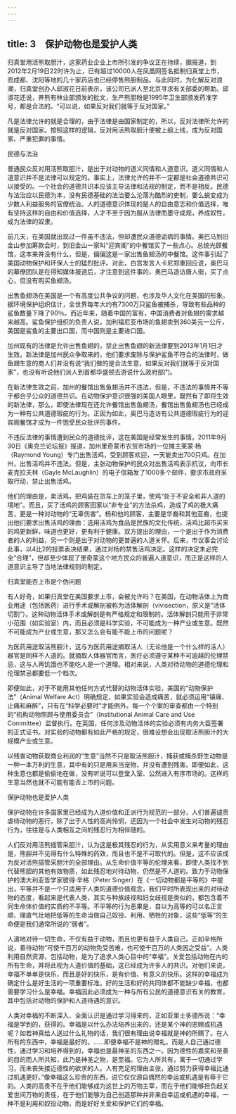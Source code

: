 ```yaml
---
---
---
```

title: 3　保护动物也是爱护人类
---




归真堂用活熊取胆汁，这家药业企业上市所引发的争议正在持续，据报道，到2012年2月19日22时许为止，已有超过10000人在凤凰网签名抵制归真堂上市，而成都、沈阳等地的几十家药店也已经停售熊胆制品。与此同时，为化解反对浪潮，归真堂创办人邱淑花日前表示，该公司已派人至北京寻求有关部委的帮助。邱淑花还说，养熊有林业部颁发的批文，生产熊胆粉是1995年卫生部颁发药准字号，都是合法的。“可以说，如果反对我们就等于反对国家。”

凡是法律允许的就是合理的，由于法律是由国家制定的，所以，反对法律所允许的就是反对国家。按照这样的逻辑，反对用活熊取胆汁便被上纲上线，成为反对国家、严重犯罪的事情。





民德与法治


普通民众反对用活熊取胆汁，是出于对动物的道义同情和人道意识。道义同情和人道意识并不是法律可以规定的。事实上，法律允许的并不一定都是社会道德共识可以接受的。一个社会的道德共识本应该主导法律和法规的制定，而不是相反。民德与法治应以民德为本，没有民德基础的法治要么沦落为酷烈的吏制，要么蜕变成为少数人利益服务的官僚统治。人的道德意识体现的是人的自由意志和价值选择，唯有坚持这样的自由和价值选择，人才不至于因为服从法律而墨守成规，养成奴性，成为法律的奴隶。

前几天，在美国就出现过一件虽不违法，但却遭民众道德诟病的事情。奥巴马到旧金山参加筹款会时，到旧金山一家叫“迎宾阁”的中餐馆买了一些点心。总统光顾餐馆，这本来并没有什么，但是，偏偏这是一家出售鱼翅汤的中餐馆。这件事引起了美国动物保护和环保人士的猛烈批评。对此，白宫发言人卡尼郑重回应说，奥巴马的幕僚团队是在得知媒体报道后，才注意到这件事的，奥巴马造访唐人街，买了点心，但没有购买鱼翅汤。

出售鱼翅汤在美国是一个有高度公共争议的问题，也涉及华人文化在美国的形象。据环境保护组织估计，全世界每年大约有7300万只鲨鱼被捕杀，导致有些品种的鲨鱼数量下降了90％。而近年来，随着中国的富有，中国消费者对鱼翅的需求越来越高。鲨鱼保护组织的负责人说，加利福尼亚市场的鱼翅卖到360美元一公斤，美国是鲨鱼的主要出口国，而中国则是主要进口国。

加州现有的法律是允许出售鱼翅的，禁止出售鱼翅的新法律要到2013年1月1日才生效。新法律是加州民众争取来的，他们要求废除与保护鲨鱼不符合的法律时，做鱼翅生意的商人们并没有说“我们做的是合法生意，如果反对我们就等于反对国家”，也没有听说他们派人到首都华盛顿去游说什么政府部门。

在新法律生效之前，加州的餐馆出售鱼翅汤并不违法，但是，不违法的事情并不等于都合乎公众的道德共识。在动物保护意识很强的美国人眼里，既然有了即将生效的新法律，那么，即使法律现在还允许餐馆出售鱼翅汤，餐馆出售鱼翅汤也已经成为一种有公共道德瑕疵的行为。正因为如此，奥巴马造访有公共道德瑕疵行为的迎宾阁餐馆才成为一件饱受民众批评的事件。

不违反法律的事情遭到民众的道德批评，这在美国是经常发生的事情，2011年9月30日《奥克兰论坛报》报道，加州里奇蒙市农贸市场的一位摊主莱蒙·杨（Raymond Young）专门出售活鸡，受到顾客欢迎，一天能卖出700只鸡。在加州，出售活鸡并不违法。但是，主张动物保护的民众对出售活鸡表示抗议，向市长麦克拉夫林（Gayle McLaughlin）的电子信箱发了1000多个邮件，要求市政府采取行动，禁止出售活鸡。

他们的理由是，卖活鸡，把鸡装在货车上的笼子里，使鸡“处于不安全和非人道的境地”。而且，买了活鸡的顾客回家以“非专业”的方法杀鸡，造成了鸡的极大痛苦，更是一种对动物的“无辜伤害”。杨和他的顾客，主要是华裔和其他亚裔，也提出他们要求出售活鸡的理由：选用活鸡为食品是民族的文化传统，活鸡比超市买来的鸡更新鲜，味道也更好，更有利于健康。双方提出的理由，一个是出于作为消费者的人的利益，另一个则是出于对动物的更普遍的人道关怀。后来，市议事会讨论此事，以4比2的投票表决结果，通过对杨的禁售活鸡决定。这样的决定未必完全“合理”，但却至少体现了里奇蒙这个地方民众的普遍人道意识，而正是这样的人道意识主导了当地法律规则的制定。





归真堂能否上市是个伪问题


有人好奇，如果归真堂在美国要求上市，会被允许吗？在美国，在动物活体上为商业用途（包括医药）进行手术或解剖被称为活体解剖（vivisection，原义是“活体切割”）。这种动物活体手术或解剖是有严格规定和限制的。活体解剖只能用于非常小范围（如实验室）内，而且必须是科学实验，不可能成为一种产业或生意。既然不可能成为产业或生意，那又怎么会有能不能上市的问题呢？

为医药用途取活熊胆汁，这与为医药用途摘取活人（无论他是一个什么样的活人）器官是同样不人道的。就摘取人体器官而言，医疗必须遵守某种不可逾越的伦理禁忌，这与人再饥饿也不能吃人是一个道理。相对来说，人类对待动物的道德伦理和伦理禁忌都要低一个档次。

即便如此，对于不能用其他任何方式代替的动物活体实验，美国的“动物保护法”（Animal Welfare Act）明确规定，如果实验会造成痛苦，就必须运用“镇痛、止痛和麻醉”，只有在“科学必要时”才能例外。每一个个案的审查都由一个特别的“机构动物照顾与使用委员会”（Institutional Animal Care and Use Committee）监督执行。在英国，任何涉及动物活体的实验必须有内务大臣签署的正式证书。对实验的动物都有如此严格的规定，很难设想会出现取活熊胆汁的大规模产业或生意。

以残害动物获取商业利润的“生意”当然不只是取活熊胆汁，捕获或捕杀野生动物是一种一本万利的生意，其中有的只是用来当宠物，并没有遭到残害。即便如此，这种生意也都是偷偷地在做，没有听说可以登堂入室、公然进入有序市场的。这样的生意当然也就不可能有能否上市的问题。





保护动物也是爱护人类


保护动物在许多国家里已经成为人道价值和正派行为规范的一部分，人们普遍谴责虐待动物的恶行，除了出于人性的高尚怜悯，还因为一个社会中发生对动物的残忍行为，往往是与人类相互之间的残忍行为相伴随的。

人们反对用活熊插管采胆汁，认为这是极其残忍的行为，从实用意义来考量的理由是，熊胆并不见得有什么特殊的药效，而且也不是不可取代的。但是，这不应该成为反对活熊插管采胆汁的全部理由。从生命价值平等的伦理来看，即使人类找不到代替熊胆的其他有效物质，如此残忍地对待动物，仍然是不人道的。致力于动物保护的澳大利亚哲学家彼得·辛格（Peter Singer）在《一切动物都是平等的》中提出，平等并不是一个只适用于人类的道德价值观念，我们平时所表现出来的对待动物的态度，看起来是代表人类，其实与种族歧视和妇女歧视是类似的，都包含着不同生命体价值的实质的不平等。不平等的行为恶果是，自以为高等的可以名正言顺、理直气壮地把低等的生命当做自己奴役、利用、牺牲的对象，这些“低等”的生命便是我们通常所说的“弱者”。

人道地对待一切生命，不仅有益于动物，而且也更有益于人类自己。正如辛格所说，善待动物“可使千百万的动物免受苦难，也可使千百万的人类因之受益”。人类利用自然资源，包括动物，是为了追求人类心目中的“幸福”。关爱包括动物在内的所有生命，并将此视为人道价值的基础，这已经成为许多人的共识。对他们来说，幸福不单单是快乐，而且是好的快乐，是有价值、有意义的快乐。这样的幸福成为确定什么是好生活的一项重要标准。好的生活和好的共同体都不能缺少幸福，也都需要学习什么是幸福。幸福因此必须成为一种与所有公民的道德意识有关的教育，其中包括对动物的保护和人道待遇的意识。

人类对幸福的不断深入、全面认识是通过学习得来的，正如亚里士多德所说：“幸福是学到的，获得的。幸福是以什么办法培养出来的，还是某个神的恩赐或机遇呢？如若神真给人送过什么礼物的话，我们很有理由说幸福就是神的所赐了。在人所有的东西中，幸福是最好的。……即便幸福不是神的赠礼，而是人自己通过德性，通过学习和培养得到的，幸福也是最神圣的东西之一。因为德性的嘉奖和至善的目的而人所共知，此乃是神圣之物，是至福。它为人所共有，寓于一切通过学习，而未丧失接近德性的欲求的人。人有充足的理由主张，通过努力获得幸福比通过机遇更好。”像幸福这么珍贵的东西，说它仅仅源自偶然的幸运或机遇是有辱于它的。人类的高贵不在于他们能够成为这世上的万物主宰，而在于他们能够担负起关爱世间万物的责任，在于他们能够为自己创造那种并非来自幸运或机遇的幸福，一种不是利用和奴役动物，而是好好关爱和保护它们的幸福。